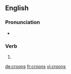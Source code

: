 ==English==

===Pronunciation===
* {{IPA|/kɹuːnz/|lang=en}}

===Verb===
{{head|en|verb form}}

# {{en-third-person singular of|croon}}

[[de:croons]]
[[fr:croons]]
[[vi:croons]]